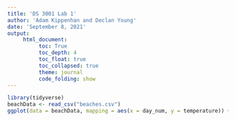 ```yaml
---
title: 'DS 3001 Lab 1'
author: 'Adam Kippenhan and Declan Young'
date: 'September 8, 2021'
output:
     html_document:
          toc: True
          toc_depth: 4
          toc_float: true
          toc_collapsed: true
          theme: journal
          code_folding: show
---
```


``` r
library(tidyverse)
beachData <- read_csv("beaches.csv")
ggplot(data = beachData, mapping = aes(x = day_num, y = temperature)) + geom_line()

```